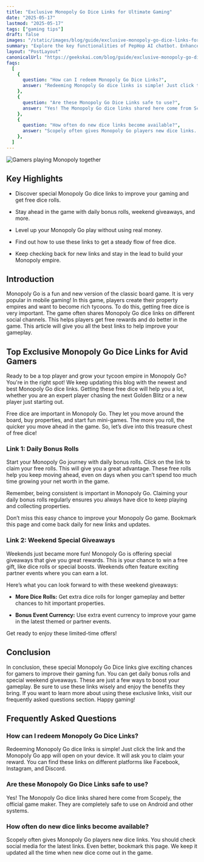 ```yaml
---
title: "Exclusive Monopoly Go Dice Links for Ultimate Gaming"
date: "2025-05-17"
lastmod: "2025-05-17"
tags: ["gaming tips"]
draft: false
images: "/static/images/blog/guide/exclusive-monopoly-go-dice-links-for-ultimate-gaming.png"
summary: "Explore the key functionalities of PepHop AI chatbot. Enhance user engagement and streamline communication effortlessly."
layout: "PostLayout"
canonicalUrl: "https://geekskai.com/blog/guide/exclusive-monopoly-go-dice-links-for-ultimate-gaming/"
faqs:
  [
    {
      question: "How can I redeem Monopoly Go Dice Links?",
      answer: "Redeeming Monopoly Go dice links is simple! Just click the link and the Monopoly Go app will open on your device. It will ask you to claim your reward. You can find these links on different platforms like Facebook, Instagram, and Discord.",
    },
    {
      question: "Are these Monopoly Go Dice Links safe to use?",
      answer: "Yes! The Monopoly Go dice links shared here come from Scopely, the official game maker. They are completely safe to use on Android and other systems.",
    },
    {
      question: "How often do new dice links become available?",
      answer: "Scopely often gives Monopoly Go players new dice links. You should check social media for the latest links. Even better, bookmark this page. We keep it updated all the time when new dice come out in the game.",
    },
  ]
---
```


![Gamers playing Monopoly together](/static/images/blog/guide/exclusive-monopoly-go-dice-links-for-ultimate-gaming.png)

## Key Highlights

- Discover special Monopoly Go dice links to improve your gaming and get free dice rolls.

- Stay ahead in the game with daily bonus rolls, weekend giveaways, and more.

- Level up your Monopoly Go play without using real money.

- Find out how to use these links to get a steady flow of free dice.

- Keep checking back for new links and stay in the lead to build your Monopoly empire.

## Introduction

Monopoly Go is a fun and new version of the classic board game. It is very popular in mobile gaming! In this game, players create their property empires and want to become rich tycoons. To do this, getting free dice is very important. The game often shares Monopoly Go dice links on different social channels. This helps players get free rewards and do better in the game. This article will give you all the best links to help improve your gameplay.

## Top Exclusive Monopoly Go Dice Links for Avid Gamers

Ready to be a top player and grow your tycoon empire in Monopoly Go? You're in the right spot! We keep updating this blog with the newest and best Monopoly Go dice links. Getting these free dice will help you a lot, whether you are an expert player chasing the next Golden Blitz or a new player just starting out.

Free dice are important in Monopoly Go. They let you move around the board, buy properties, and start fun mini-games. The more you roll, the quicker you move ahead in the game. So, let’s dive into this treasure chest of free dice!

### Link 1: Daily Bonus Rolls

Start your Monopoly Go journey with daily bonus rolls. Click on the link to claim your free rolls. This will give you a great advantage. These free rolls help you keep moving ahead, even on days when you can’t spend too much time growing your net worth in the game.

Remember, being consistent is important in Monopoly Go. Claiming your daily bonus rolls regularly ensures you always have dice to keep playing and collecting properties.

Don’t miss this easy chance to improve your Monopoly Go game. Bookmark this page and come back daily for new links and updates.

### Link 2: Weekend Special Giveaways

Weekends just became more fun! Monopoly Go is offering special giveaways that give you great rewards. This is your chance to win a free gift, like dice rolls or special boosts. Weekends often feature exciting partner events where you can earn a lot.

Here’s what you can look forward to with these weekend giveaways:

- **More Dice Rolls:** Get extra dice rolls for longer gameplay and better chances to hit important properties.

- **Bonus Event Currency:** Use extra event currency to improve your game in the latest themed or partner events.

Get ready to enjoy these limited-time offers!

## Conclusion

In conclusion, these special Monopoly Go Dice links give exciting chances for gamers to improve their gaming fun. You can get daily bonus rolls and special weekend giveaways. These are just a few ways to boost your gameplay. Be sure to use these links wisely and enjoy the benefits they bring. If you want to learn more about using these exclusive links, visit our frequently asked questions section. Happy gaming!

## Frequently Asked Questions

### How can I redeem Monopoly Go Dice Links?

Redeeming Monopoly Go dice links is simple! Just click the link and the Monopoly Go app will open on your device. It will ask you to claim your reward. You can find these links on different platforms like Facebook, Instagram, and Discord.

### Are these Monopoly Go Dice Links safe to use?

Yes! The Monopoly Go dice links shared here come from Scopely, the official game maker. They are completely safe to use on Android and other systems.

### How often do new dice links become available?

Scopely often gives Monopoly Go players new dice links. You should check social media for the latest links. Even better, bookmark this page. We keep it updated all the time when new dice come out in the game.
